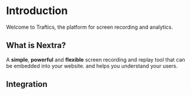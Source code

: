# Introduction
 
Welcome to Traftics, the platform for screen recording and analytics.

## What is Nextra?

A **simple**, **powerful** and **flexible** screen recording and replay tool that can be embedded into your website. and helps you understand your users.

## Integration


<SDKButton />